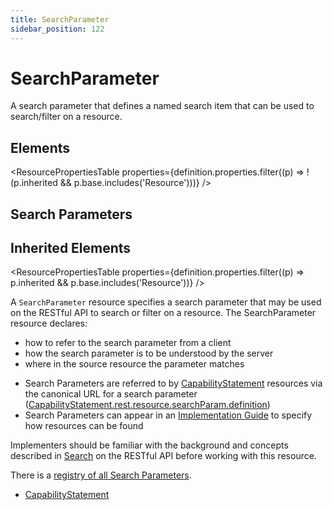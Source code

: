 ```yaml
---
title: SearchParameter
sidebar_position: 122
---
```



# SearchParameter

A search parameter that defines a named search item that can be used to search/filter on a resource.

<Tabs queryString="section">
  <TabItem value="schema" label="Schema" default>

## Elements

<ResourcePropertiesTable
  properties={definition.properties.filter((p) => !(p.inherited && p.base.includes('Resource')))}
/>

## Search Parameters

<SearchParamsTable searchParams={definition.searchParameters} />

## Inherited Elements

<ResourcePropertiesTable properties={definition.properties.filter((p) => p.inherited && p.base.includes('Resource'))} />

  </TabItem>
  <TabItem value="usage" label="Usage">
<div> <a name="scope"></a> <p> A <code>SearchParameter</code> resource specifies a search parameter that may be used on the RESTful API to search or filter on a resource.  The <Link to="/docs/api/fhir/resources/searchparameter">SearchParameter</Link> resource declares: </p> <ul>  <li>how to refer to the search parameter from a client</li>  <li>how the search parameter is to be understood by the server</li>  <li>where in the source resource the parameter matches</li> </ul> </div>
  </TabItem>
  <TabItem value="relationships" label="Relationships">
<div>  <a name="bnr"></a>   <ul>  <li>Search <Link to="/docs/api/fhir/resources/parameters">Parameters</Link> are referred to by <a href="/docs/api/fhir/resources/capabilitystatement">CapabilityStatement</a> resources via the canonical URL for a search      parameter (<a href="https://www.hl7.org/fhir/capabilitystatement-definitions.html#CapabilityStatement.rest.resource.searchParam.definition">CapabilityStatement.rest.resource.searchParam.definition</a>)</li>  <li>Search <Link to="/docs/api/fhir/resources/parameters">Parameters</Link> can appear in an <a href="/docs/api/fhir/resources/implementationguide">Implementation Guide</a> to specify how resources can be found</li> </ul> </div>
  </TabItem>
  <TabItem value="backgroundAndContext" label="Background and Context">
<div> <a name="bnc"></a> <p> Implementers should be familiar with the  background and concepts described in <a href="https://www.hl7.org/fhir/search.html">Search</a> on the RESTful API before working with this resource. </p> <p> There is a <a href="https://www.hl7.org/fhir/searchparameter-registry.html">registry of all Search <Link to="/docs/api/fhir/resources/parameters">Parameters</Link></a>. </p> </div>
  </TabItem>
  <TabItem value="referencedBy" label="Referenced By">
<ul><li><a href="/docs/api/fhir/resources/capabilitystatement">CapabilityStatement</a></li></ul>
  </TabItem>
</Tabs>
